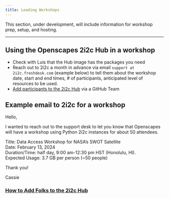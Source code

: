 ```yaml
---
title: Leading Workshops
---
```


This section, under development, will include information for workshop prep, setup, and hosting.

------------------------------------------------------------------------

## Using the Openscapes 2i2c Hub in a workshop

<!-- TODO: Add policies/instructions for setting up workshop with "just-in-time" access -->

-   Check with Luis that the Hub image has the packages you need
-   Reach out to 2i2c a month in advance via email `support at 2i2c.freshdesk.com` (example below) to tell them about the workshop date, start and end times, \# of participants, anticipated level of resources to be used.
-   [Add participants to the 2i2c Hub](add-folks-to-2i2c-github-teams.qmd) via a GitHub Team

::: {.callout-tip collapse="true"}
## Example email to 2i2c for a workshop

Hello,

I wanted to reach out to the support desk to let you know that Openscapes will have a workshop using Python 2i2c instances for about 50 attendees.

Title: Data Access Workshop for NASA’s SWOT Satellite\
Date: February 13, 2024\
Duration/Time: half day, 9:00 am-12:30 pm HST (Honolulu, HI).\
Expected Usage: 3.7 GB per person (\~50 people)

Thank you!

Cassie
:::

### [How to Add Folks to the 2i2c Hub](add-folks-to-2i2c-github-teams.qmd)
